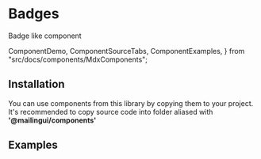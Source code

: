 # Badges

Badge like component

  ComponentDemo,
  ComponentSourceTabs,
  ComponentExamples,
} from "src/docs/components/MdxComponents";

<ComponentDemo type="badges" />

## Installation

You can use components from this library by copying them to your project.
It's recommended to copy source code into folder aliased with **'@mailingui/components'**

<ComponentSourceTabs type="badges" />

## Examples

<ComponentExamples type="badges" />
